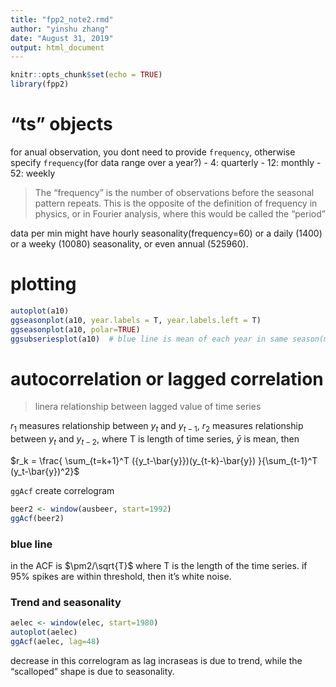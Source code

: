 ```yaml
---
title: "fpp2_note2.rmd"
author: "yinshu zhang"
date: "August 31, 2019"
output: html_document
---
```


```r
knitr::opts_chunk$set(echo = TRUE)
library(fpp2)
```

# "ts" objects
for anual observation, you dont need to provide `frequency`, otherwise specify `frequency`(for data range over a year?)
- 4: quarterly 
- 12: monthly
- 52: weekly

> The "frequency" is the number of observations before the seasonal pattern repeats. This is the opposite of the definition of frequency in physics, or in Fourier analysis, where this would be called the "period"

data per min might have hourly seasonality(frequency=60) or a daily (1400) or a weeky (10080) seasonality, or even annual (525960).



# plotting
```r
autoplot(a10)
ggseasonplot(a10, year.labels = T, year.labels.left = T)
ggseasonplot(a10, polar=TRUE)
ggsubseriesplot(a10)  # blue line is mean of each year in same season(month)
```


# autocorrelation or lagged correlation
> linera relationship between lagged value of time series

$r_1$ measures relationship between $y_t$ and $y_{t-1}$, $r_2$ measures relationship between $y_t$ and $y_{t-2}$,  where T is length of time series, $\bar{y}$ is mean, then

$r_k = \frac{ \sum_{t=k+1}^T ({y_t-\bar{y}})(y_{t-k}-\bar{y}) }{\sum_{t-1}^T (y_t-\bar{y})^2}$

`ggAcf` create correlogram

```r
beer2 <- window(ausbeer, start=1992)
ggAcf(beer2)
```

### blue line
in the ACF is $\pm2/\sqrt{T}$ where T is the length of the time series. if 95% spikes are within threshold, then it's white noise.

### Trend and seasonality

```r
aelec <- window(elec, start=1980)
autoplot(aelec)
ggAcf(aelec, lag=48)
```

decrease in this correlogram as lag incraseas is due to trend, while the "scalloped" shape is due to seasonality.

